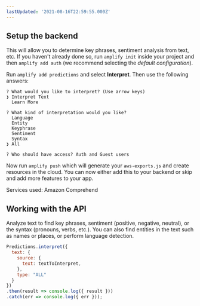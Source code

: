 ```yaml
---
lastUpdated: '2021-08-16T22:59:55.000Z'
---
```

## Setup the backend

This will allow you to determine key phrases, sentiment analysis from text, etc. If you haven't already done so, run `amplify init` inside your project and then `amplify add auth` (we recommend selecting the *default configuration*).

Run `amplify add predictions` and select **Interpret**. Then use the following answers:

```console
? What would you like to interpret? (Use arrow keys)
❯ Interpret Text 
  Learn More 

? What kind of interpretation would you like? 
  Language 
  Entity 
  Keyphrase 
  Sentiment 
  Syntax 
❯ All 

? Who should have access? Auth and Guest users
```

Now run `amplify push` which will generate your `aws-exports.js` and create resources in the cloud. You can now either add this to your backend or skip and add more features to your app.

Services used: Amazon Comprehend

## Working with the API

Analyze text to find key phrases, sentiment (positive, negative, neutral), or the syntax (pronouns, verbs, etc.). You can also find entities in the text such as names or places, or perform language detection.

```js
Predictions.interpret({
  text: {
    source: {
      text: textToInterpret,
    },
    type: "ALL"
  }
})
.then(result => console.log({ result }))
.catch(err => console.log({ err }));
```

